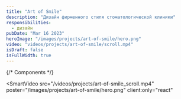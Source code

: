 ```yaml
---
title: "Art of Smile"
description: "Дизайн фирменного стиля стоматологической клиники"
responsibilities:
  - дизайн
pubDate: "Mar 16 2023"
heroImage: "/images/projects/art-of-smile/hero.png"
video: "videos/projects/art-of-smile/scroll.mp4"
isDraft: false
isFullWidth: true
---
```


{/* Components */}

<SmartVideo
  src="/videos/projects/art-of-smile_scroll.mp4"
  poster="/images/projects/art-of-smile/hero.png"
  client:only="react"
></SmartVideo>
